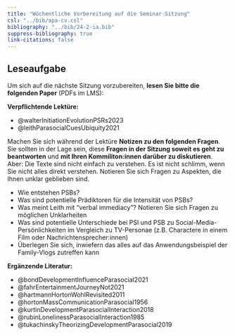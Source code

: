 ```yaml
---
title: "Wöchentliche Vorbereitung auf die Seminar-Sitzung"
csl: "../bib/apa-cv.csl"
bibliography: "../bib/24-2-ia.bib"
suppress-bibliography: true
link-citations: false
---
```


## Leseaufgabe

Um sich auf die nächste Sitzung vorzubereiten, **lesen Sie bitte die folgenden Paper** (PDFs im LMS):

**Verpflichtende Lektüre:**

- @walterInitiationEvolutionPSRs2023
- @leithParasocialCuesUbiquity2021

Machen Sie sich während der Lektüre **Notizen zu den folgenden Fragen**. Sie sollten in der Lage sein, diese **Fragen in der Sitzung soweit es geht zu beantworten** und **mit Ihren Kommiliton:innen darüber zu diskutieren**. Aber: Die Texte sind nicht einfach zu verstehen. Es ist nicht schlimm, wenn Sie nicht alles direkt verstehen. Notieren Sie sich Fragen zu Aspekten, die Ihnen unklar geblieben sind.

- Wie entstehen PSBs?
- Was sind potentielle Prädiktoren für die Intensität von PSBs?
- Was meint Leith mit "verbal immediacy"? Notieren Sie sich Fragen zu möglichen Unklarheiten
- Was sind potentielle Unterschiede bei PSI und PSB zu Social-Media-Persönlichkeiten im Vergleich zu TV-Personae (z.B. Charactere in einem Film oder Nachrichtensprecher:innen)
- Überlegen Sie sich, inwiefern das alles auf das Anwendungsbeispiel der Family-Vlogs zutreffen kann

**Ergänzende Literatur:**

- @bondDevelopmentInfluenceParasocial2021
- @fahrEntertainmentJourneyNot2021
- @hartmannHortonWohlRevisited2011
- @hortonMassCommunicationParasocial1956
- @kurtinDevelopmentParasocialInteraction2018
- @rubinLonelinessParasocialInteraction1985
- @tukachinskyTheorizingDevelopmentParasocial2019
